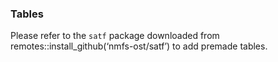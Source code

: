 ### Tables 
 
Please refer to the `satf` package downloaded from remotes::install_github('nmfs-ost/satf') to add premade tables.
